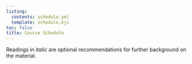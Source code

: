 ```yaml
---
listing: 
  contents: schedule.yml
  template: schedule.ejs
toc: false
title: Course Schedule
---
```


Readings in *italic* are optional recommendations for further background on the material.   